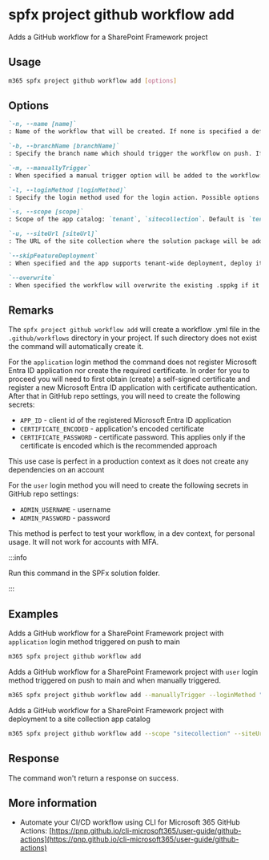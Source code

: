 
# spfx project github workflow add

Adds a GitHub workflow for a SharePoint Framework project

## Usage

```sh
m365 spfx project github workflow add [options]
```

## Options

```md definition-list
`-n, --name [name]`
: Name of the workflow that will be created. If none is specified a default name will be used 'Deploy Solution ${name of sppkg file}'

`-b, --branchName [branchName]`
: Specify the branch name which should trigger the workflow on push. If none is specified a default will be used which is 'main'

`-m, --manuallyTrigger`
: When specified a manual trigger option will be added to the workflow: `workflow_dispatch`

`-l, --loginMethod [loginMethod]`
: Specify the login method used for the login action. Possible options are: `user`, `application`. Default `application`'

`-s, --scope [scope]`
: Scope of the app catalog: `tenant`, `sitecollection`. Default is `tenant`

`-u, --siteUrl [siteUrl]`
: The URL of the site collection where the solution package will be added. Required if scope is set to `sitecollection`

`--skipFeatureDeployment`
: When specified and the app supports tenant-wide deployment, deploy it to the whole tenant

`--overwrite`
: When specified the workflow will overwrite the existing .sppkg if it is already deployed in the app catalog.
```

<Global />

## Remarks

The `spfx project github workflow add` will create a workflow .yml file in the `.github/workflows` directory in your project. If such directory does not exist the command will automatically create it.

For the `application` login method the command does not register Microsoft Entra ID application nor create the required certificate. In order for you to proceed you will need to first obtain (create) a self-signed certificate and register a new Microsoft Entra ID application with certificate authentication. After that in GitHub repo settings, you will need to create the following secrets:

- `APP_ID` - client id of the registered Microsoft Entra ID application
- `CERTIFICATE_ENCODED` - application's encoded certificate
- `CERTIFICATE_PASSWORD` - certificate password. This applies only if the certificate is encoded which is the recommended approach

This use case is perfect in a production context as it does not create any dependencies on an account

For the `user` login method you will need to create the following secrets in GitHub repo settings:

- `ADMIN_USERNAME` - username
- `ADMIN_PASSWORD` - password

This method is perfect to test your workflow, in a dev context, for personal usage. It will not work for accounts with MFA.

:::info

Run this command in the SPFx solution folder.

:::
    
## Examples

Adds a GitHub workflow for a SharePoint Framework project with `application` login method triggered on push to main

```sh
m365 spfx project github workflow add 
```

Adds a GitHub workflow for a SharePoint Framework project with `user` login method triggered on push to main and when manually triggered. 

```sh
m365 spfx project github workflow add --manuallyTrigger --loginMethod "user"
```

Adds a GitHub workflow for a SharePoint Framework project with deployment to a site collection app catalog

```sh
m365 spfx project github workflow add --scope "sitecollection" --siteUrl "https://some.sharepoint.com/sites/someSite"
```

## Response

The command won't return a response on success.

## More information

- Automate your CI/CD workflow using CLI for Microsoft 365 GitHub Actions: [https://pnp.github.io/cli-microsoft365/user-guide/github-actions](https://pnp.github.io/cli-microsoft365/user-guide/github-actions)
